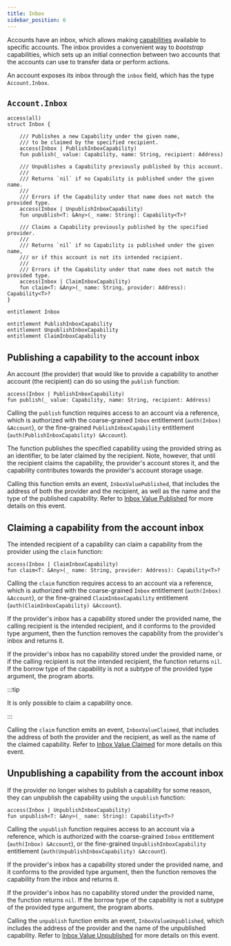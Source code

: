 ```yaml
---
title: Inbox
sidebar_position: 6
---
```


Accounts have an inbox, which allows making [capabilities] available to specific accounts. The inbox provides a convenient way to _bootstrap_ capabilities, which sets up an initial connection between two accounts that the accounts can use to transfer data or perform actions.

An account exposes its inbox through the `inbox` field, which has the type `Account.Inbox`.

## `Account.Inbox`

```cadence
access(all)
struct Inbox {

    /// Publishes a new Capability under the given name,
    /// to be claimed by the specified recipient.
    access(Inbox | PublishInboxCapability)
    fun publish(_ value: Capability, name: String, recipient: Address)

    /// Unpublishes a Capability previously published by this account.
    ///
    /// Returns `nil` if no Capability is published under the given name.
    ///
    /// Errors if the Capability under that name does not match the provided type.
    access(Inbox | UnpublishInboxCapability)
    fun unpublish<T: &Any>(_ name: String): Capability<T>?

    /// Claims a Capability previously published by the specified provider.
    ///
    /// Returns `nil` if no Capability is published under the given name,
    /// or if this account is not its intended recipient.
    ///
    /// Errors if the Capability under that name does not match the provided type.
    access(Inbox | ClaimInboxCapability)
    fun claim<T: &Any>(_ name: String, provider: Address): Capability<T>?
}

entitlement Inbox

entitlement PublishInboxCapability
entitlement UnpublishInboxCapability
entitlement ClaimInboxCapability
```

## Publishing a capability to the account inbox

An account (the provider) that would like to provide a capability to another account (the recipient) can do so using the `publish` function:

```cadence
access(Inbox | PublishInboxCapability)
fun publish(_ value: Capability, name: String, recipient: Address)
```

Calling the `publish` function requires access to an account via a reference, which is authorized with the coarse-grained `Inbox` entitlement (`auth(Inbox) &Account`), or the fine-grained `PublishInboxCapability` entitlement (`auth(PublishInboxCapability) &Account`).

The function publishes the specified capability using the provided string as an identifier, to be later claimed by the recipient. Note, however, that until the recipient claims the capability, the provider's account stores it, and the capability contributes towards the provider's account storage usage.

Calling this function emits an event, `InboxValuePublished`, that includes the address of both the provider and the recipient, as well as the name and the type of the published capability. Refer to [Inbox Value Published] for more details on this event.

## Claiming a capability from the account inbox

The intended recipient of a capability can claim a capability from the provider using the `claim` function:

```cadence
access(Inbox | ClaimInboxCapability)
fun claim<T: &Any>(_ name: String, provider: Address): Capability<T>?
```

Calling the `claim` function requires access to an account via a reference, which is authorized with the coarse-grained `Inbox` entitlement (`auth(Inbox) &Account`), or the fine-grained `ClaimInboxCapability` entitlement (`auth(ClaimInboxCapability) &Account`).

If the provider's inbox has a capability stored under the provided name, the calling recipient is the intended recipient, and it conforms to the provided type argument, then the function removes the capability from the provider's inbox and returns it.

If the provider's inbox has no capability stored under the provided name, or if the calling recipient is not the intended recipient, the function returns `nil`. If the borrow type of the capability is not a subtype of the provided type argument, the program aborts.

:::tip

It is only possible to claim a capability once.

:::

Calling the `claim` function emits an event, `InboxValueClaimed`, that includes the address of both the provider and the recipient, as well as the name of the claimed capability. Refer to [Inbox Value Claimed] for more details on this event.

## Unpublishing a capability from the account inbox

If the provider no longer wishes to publish a capability for some reason, they can unpublish the capability using the `unpublish` function:

```cadence
access(Inbox | UnpublishInboxCapability)
fun unpublish<T: &Any>(_ name: String): Capability<T>?
```

Calling the `unpublish` function requires access to an account via a reference, which is authorized with the coarse-grained `Inbox` entitlement (`auth(Inbox) &Account`), or the fine-grained `UnpublishInboxCapability` entitlement (`auth(UnpublishInboxCapability) &Account`).

If the provider's inbox has a capability stored under the provided name, and it conforms to the provided type argument, then the function removes the capability from the inbox and returns it.

If the provider's inbox has no capability stored under the provided name, the function returns `nil`. If the borrow type of the capability is not a subtype of the provided type argument, the program aborts.

Calling the `unpublish` function emits an event, `InboxValueUnpublished`, which includes the address of the provider and the name of the unpublished capability. Refer to [Inbox Value Unpublished] for more details on this event.

<!-- Relative links. Will not render on the page -->

[capabilities]: ../capabilities.md
[Inbox Value Published]: ../core-events.md#inbox-value-published
[Inbox Value Claimed]: ../core-events.md#inbox-value-claimed
[Inbox Value Unpublished]: ../core-events.md#inbox-value-unpublished
